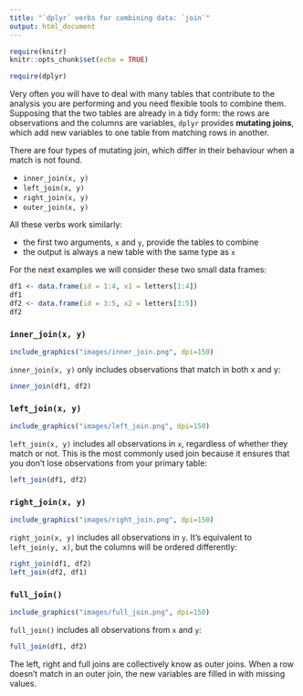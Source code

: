 ```yaml
---
title: "`dplyr` verbs for combining data: `join`"
output: html_document
---
```


```r
require(knitr)
knitr::opts_chunk$set(echo = TRUE)
```

```r
require(dplyr)
```

Very often you will have to deal with many tables that contribute to the analysis you are performing and you need flexible tools to combine them. Supposing that the two tables are already in a tidy form: the rows are observations and the columns are variables, `dplyr` provides  __mutating joins__, which add new variables to one table from matching rows in another.

There are four types of mutating join, which differ in their behaviour when a match is not found. 

* `inner_join(x, y)`
* `left_join(x, y)`
* `right_join(x, y)`
* `outer_join(x, y)`

All these verbs work similarly: 

* the first two arguments, `x` and `y`, provide the tables to combine
* the output is always a new table with the same type as `x`

For the next examples we will consider these two small data frames:

```r
df1 <- data.frame(id = 1:4, x1 = letters[1:4])
df1
df2 <- data.frame(id = 3:5, x2 = letters[3:5])
df2
```

### `inner_join(x, y)`

```r
include_graphics("images/inner_join.png", dpi=150)
```

`inner_join(x, y)` only includes observations that match in both x and y:

```r
inner_join(df1, df2)
```

### `left_join(x, y)`

```r
include_graphics("images/left_join.png", dpi=150)
```


`left_join(x, y)` includes all observations in `x`, regardless of whether they match or not. This is the most commonly used join because it ensures that you don't lose observations from your primary table:

```r
left_join(df1, df2)
```

### `right_join(x, y)`

```r
include_graphics("images/right_join.png", dpi=150)
```

`right_join(x, y)` includes all observations in `y`. It’s equivalent to `left_join(y, x)`, but the columns will be ordered differently:

```r
right_join(df1, df2)
left_join(df2, df1)
```


### `full_join()`

```r
include_graphics("images/full_join.png", dpi=150)
```


`full_join()` includes all observations from `x` and `y`:

```r
full_join(df1, df2)
```

The left, right and full joins are collectively know as outer joins. When a row doesn't match in an outer join, the new variables are filled in with missing values.

<!--
versione ristretta usata per il corso di un giorno: usare l'originale del corso dplyr?
-->

